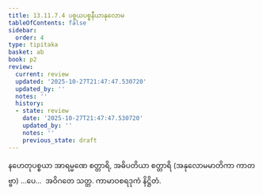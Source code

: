 ```yaml
---
title: 13.11.7.4 ပစ္စယပစ္စနီယာနုလောမ
tableOfContents: false
sidebar:
  order: 4
type: tipitaka
basket: ab
book: p2
review:
  current: review
  updated: '2025-10-27T21:47:47.530720'
  updated_by: ''
  notes: ''
  history:
  - state: review
    date: '2025-10-27T21:47:47.530720'
    updated_by: ''
    notes: ''
    previous_state: draft
---
```



<ReviewStatus review={frontmatter.review} showDetails={true} />

<HypothesisAnnotation frontmatter={frontmatter} />

<DynamicBreadcrumb />

<Division number="225" book="p2" e="ch" v="38" p="456">

<Paragraph number="4580" book="p2">
နဟေတုပစ္စယာ အာရမ္မဏေ စတ္တာရိ, အဓိပတိယာ စတ္တာရိ (အနုလောမမာတိကာ ကာတဗ္ဗာ) …ပေ…  အဝိဂတေ သတ္တ.

</Paragraph>
</Division>

<Paragraph number="4581" type="center" book="p2">
ကာမာဝစရဒုကံ နိဋ္ဌိတံ.
</Paragraph>
